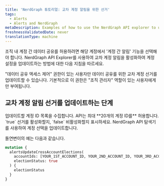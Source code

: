 ```yaml
---
title: 'NerdGraph 튜토리얼: 교차 계정 알림을 위한 선거'
tags:
  - Alerts
  - Alerts and NerdGraph
metaDescription: Examples of how to use the NerdGraph API explorer to update account elections for cross-account alerting.
freshnessValidatedDate: never
translationType: machine
---
```


조직 내 계정 간 데이터 공유를 허용하려면 해당 계정에서 &apos;계정 간 알림&apos; 기능을 선택해야 합니다. NerdGraph API Explorer를 사용하여 교차 계정 알림을 활성화하여 계정 설정을 업데이트하는 방법에 대한 다음 지침을 따르세요.

<Callout variant="important">
  &quot;데이터 공유 액세스 제어&quot; 권한이 있는 사용자만 데이터 공유를 위한 교차 계정 선거를 업데이트할 수 있습니다. 기본적으로 이 권한은 &quot;조직 관리자&quot; 역할이 있는 사용자에게만 부여됩니다.
</Callout>

## 교차 계정 알림 선거를 업데이트하는 단계

<Steps>
  <Step>
    업데이트할 계정 ID 목록을 수집합니다. API는 최대 **20개의 계정 ID를** 허용합니다.
  </Step>

  <Step>
    `true` 선거를 활성화할지, `false` 비활성화할지 표시하세요.
  </Step>

  <Step>
    NerdGraph API 탐색기를 사용하여 계정 선택을 업데이트합니다.
  </Step>
</Steps>

돌연변이의 예는 다음과 같습니다.

```graphql
mutation {
  alertsUpdateCrossAccountElections(
    accountIds: [YOUR_1ST_ACCOUNT_ID, YOUR_2ND_ACCOUNT_ID, YOUR_3RD_ACCOUNT_ID],
    electionStatus: true
  ) {
    electionStatus
  }
}
```